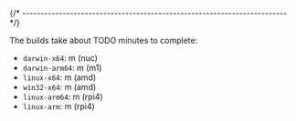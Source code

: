 
{/* ------------------------------------------------------------------------ */}

The builds take about TODO minutes to complete:

- `darwin-x64`: m (nuc)
- `darwin-arm64`: m (m1)
- `linux-x64`: m (amd)
- `win32-x64`: m (amd)
- `linux-arm64`: m (rpi4)
- `linux-arm`: m (rpi4)
